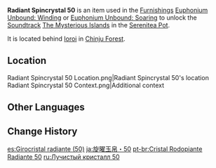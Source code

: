 {{Item Infobox
|id           = 141050
|image        = Item Radiant Spincrystal.png
|type         = Adventure Items
|group        = Radiant Spincrystals
|group2       = Inazuma Spincrystals
|quality      = 4
|invCategory  = Precious Items
|description  = This wondrous crystal contains a certain rhythm, like something beautiful woven from delicate silk. These items can be found throughout the mainland or from merchants who collect curios. The tune held within this crystal can be revivified in your [[Serenitea Pot]] using either "[[Euphonium Unbound: Winding]]" or "[[Euphonium Unbound: Soaring]]." The tune contained within this [[Radiant Spincrystal]] is "[[The Mysterious Islands]]."
|source1      = [[Chinju Forest]]
|track        = The Mysterious Islands
}}
'''Radiant Spincrystal 50''' is an item used in the [[Furnishings]] [[Euphonium Unbound: Winding]] or [[Euphonium Unbound: Soaring]] to unlock the [[Soundtrack]] [[The Mysterious Islands]] in the [[Serenitea Pot]].

It is located behind [[Ioroi]] in [[Chinju Forest]].

==Location==
<gallery>
Radiant Spincrystal 50 Location.png|Radiant Spincrystal 50's location
Radiant Spincrystal 50 Context.png|Additional context
</gallery>

==Other Languages==
{{Other Languages
|default_hidden = 1
|en      = Radiant Spincrystal 50
|zhs     = 旋曜玉帛・其五十
|zhs_rm  = Xuán Yào Yùbó - Qí Wǔshí
|zht     = 旋曜玉帛・其五十
|zht_rm  = Xuán Yào Yùbó - Qí Wǔshí
|ja      = 旋曜玉帛・50
|ja_rm   = Sen'you Gyokuhaku - Gojuu{{Assumed}}
|ko      = 빛나는 결정・50
|ko_rm   = Binnaneun Gyeoljeong - Osip
|es      = Girocristal radiante (50)
|fr      = Gyrocristal radiant 50
|ru      = Лучистый кристалл {{tt|50|}}
|th      = Radiant Spincrystal 50
|vi      = Ngọc Thạch Âm Vang 50
|de      = Strahlender Drehkristall L
|id      = Radiant Spincrystal 50
|pt      = Cristal Rodopiante Radiante 50
|tr      = Parlak Burgu Kristal 50
|it      = Voltacristallo radioso 50
}}

==Change History==
{{Change History|2.6}}

[[es:Girocristal radiante (50)]]
[[ja:旋曜玉帛・50]]
[[pt-br:Cristal Rodopiante Radiante 50]]
[[ru:Лучистый кристалл 50]]